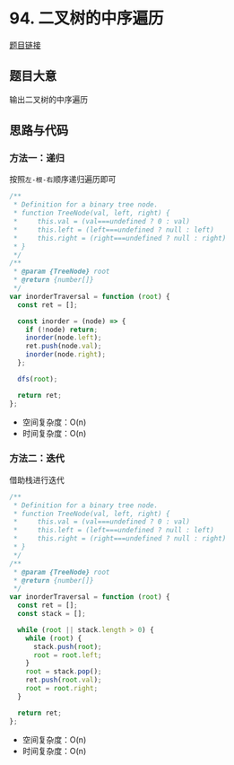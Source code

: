 # 94. 二叉树的中序遍历

[题目链接](https://leetcode.cn/problems/binary-tree-inorder-traversal/description/)

## 题目大意

输出二叉树的中序遍历

## 思路与代码

### 方法一：递归

按照`左-根-右`顺序递归遍历即可

```js
/**
 * Definition for a binary tree node.
 * function TreeNode(val, left, right) {
 *     this.val = (val===undefined ? 0 : val)
 *     this.left = (left===undefined ? null : left)
 *     this.right = (right===undefined ? null : right)
 * }
 */
/**
 * @param {TreeNode} root
 * @return {number[]}
 */
var inorderTraversal = function (root) {
  const ret = [];

  const inorder = (node) => {
    if (!node) return;
    inorder(node.left);
    ret.push(node.val);
    inorder(node.right);
  };

  dfs(root);

  return ret;
};
```

- 空间复杂度：O(n)
- 时间复杂度：O(n)

### 方法二：迭代

借助栈进行迭代

```js
/**
 * Definition for a binary tree node.
 * function TreeNode(val, left, right) {
 *     this.val = (val===undefined ? 0 : val)
 *     this.left = (left===undefined ? null : left)
 *     this.right = (right===undefined ? null : right)
 * }
 */
/**
 * @param {TreeNode} root
 * @return {number[]}
 */
var inorderTraversal = function (root) {
  const ret = [];
  const stack = [];

  while (root || stack.length > 0) {
    while (root) {
      stack.push(root);
      root = root.left;
    }
    root = stack.pop();
    ret.push(root.val);
    root = root.right;
  }

  return ret;
};
```

- 空间复杂度：O(n)
- 时间复杂度：O(n)

